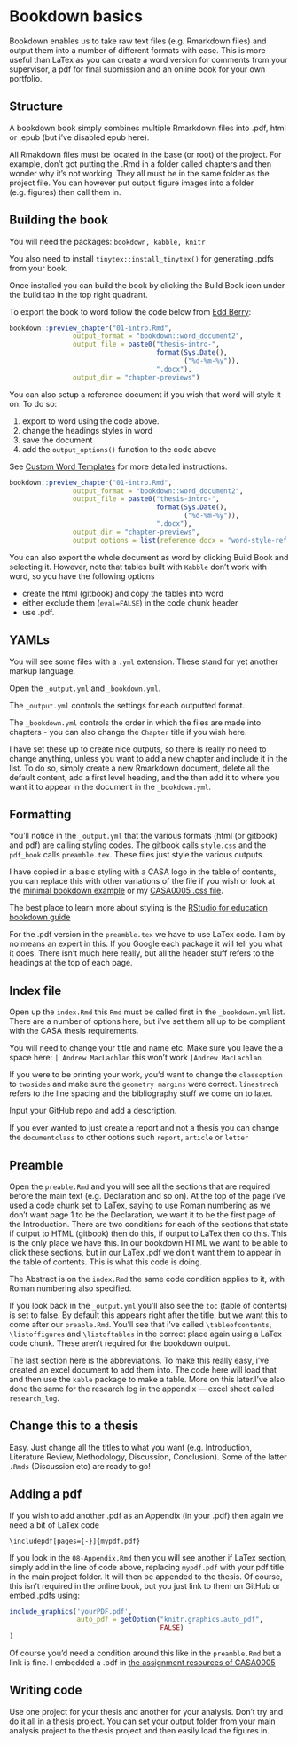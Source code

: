 # Bookdown basics

```{=latex}
\pagenumbering{arabic} 
```

Bookdown enables us to take raw text files (e.g. Rmarkdown files) and output them into a number of different formats with ease. This is more useful than LaTex as you can create a word version for comments from your supervisor, a pdf for final submission and an online book for your own portfolio. 

## Structure 

A bookdown book simply combines multiple Rmarkdown files into .pdf, html or .epub (but i've disabled epub here). 

All Rmakdown files must be located in the base (or root) of the project. For example, don't got putting the .Rmd in a folder called chapters and then wonder why it's not working. They all must be in the same folder as the project file. You can however put output figure images into a folder (e.g. figures) then call them in.

## Building the book

You will need the packages: `bookdown, kabble, knitr`

You also need to install `tinytex::install_tinytex()` for generating .pdfs from your book. 

Once installed you can build the book by clicking the Build Book icon under the build tab in the top right quadrant. 

To export the book to word follow the code below from [Edd Berry](https://www.eddjberry.com/post/writing-your-thesis-with-bookdown/):

```r
bookdown::preview_chapter("01-intro.Rmd",
                output_format = "bookdown::word_document2",
                output_file = paste0("thesis-intro-", 
                                     format(Sys.Date(), 
                                            ("%d-%m-%y")), 
                                     ".docx"),
                output_dir = "chapter-previews")
```

You can also setup a reference document if you wish that word will style it on. To do so:

1. export to word using the code above.
1. change the headings styles in word
1. save the document
1. add the `output_options()` function to the code above

See [Custom Word Templates](https://bookdown.org/yihui/rmarkdown-cookbook/word-template.html) for more detailed instructions.

```r
bookdown::preview_chapter("01-intro.Rmd",
                output_format = "bookdown::word_document2",
                output_file = paste0("thesis-intro-", 
                                     format(Sys.Date(), 
                                            ("%d-%m-%y")), 
                                     ".docx"),
                output_dir = "chapter-previews",
                output_options = list(reference_docx = "word-style-ref.docx"))
```

You can also export the whole document as word by clicking Build Book and selecting it. However, note that tables built with `Kabble` don't work with word, so you have the following options

* create the html (gitbook) and copy the tables into word
* either exclude them (`eval=FALSE`) in the code chunk header
* use .pdf.

## YAMLs

You will see some files with a `.yml` extension. These stand for yet another markup language. 

Open the `_output.yml` and `_bookdown.yml`. 

The `_output.yml` controls the settings for each outputted format.

The `_bookdown.yml` controls the order in which the files are made into chapters - you can also change the `Chapter` title if you wish here.

I have set these up to create nice outputs, so there is really no need to change anything, unless you want to add a new chapter and include it in the list. To do so, simply create a new Rmarkdown document, delete all the default content, add a first level heading, and the then add it to where you want it to appear in the document in the `_bookdown.yml`.

## Formatting 

You'll notice in the `_output.yml` that the various formats (html (or gitbook) and pdf) are calling styling codes. The gitbook calls `style.css` and the `pdf_book` calls `preamble.tex`. These files just style the various outputs.

I have copied in a basic styling with a CASA logo in the table of contents, you can replace this with other variations of the file if you wish or look at the [minimal bookdown example](https://github.com/rstudio/bookdown-demo) or my [CASA0005 .css file](https://github.com/andrewmaclachlan/CASA0005repo/blob/master/assets/style.css).

The best place to learn more about styling is the [RStudio for education bookdown guide](https://rstudio4edu.github.io/rstudio4edu-book/intro-bookdown.html)

For the .pdf version in the `preamble.tex` we have to use LaTex code. I am by no means an expert in this. If you Google each package it will tell you what it does. There isn't much here really, but all the header stuff refers to the headings at the top of each page.

## Index file

Open up the `index.Rmd` this `Rmd` must be called first in the `_bookdown.yml` list. There are a number of options here, but i've set them all up to be compliant with the CASA thesis requirements. 

You will need to change your title and name etc. Make sure you leave the a space here: `| Andrew MacLachlan` this won't work `|Andrew MacLachlan`

If you were to be printing your work, you'd want to change the `classoption` to `twosides` and make sure the `geometry margins` were correct. `linestrech` refers to the line spacing and the bibliography stuff we come on to later.

Input your GitHub repo and add a description. 

If you ever wanted to just create a report and not a thesis you can change the `documentclass` to other options such `report`, `article` or `letter`

## Preamble 

Open the `preable.Rmd` and you will see all the sections that are required before the main text (e.g. Declaration and so on). At the top of the page i've used a code chunk set to LaTex, saying to use Roman numbering as we don't want page 1 to be the Declaration, we want it to be the first page of the Introduction. There are two conditions for each of the sections that state if output to HTML (gitbook) then do this, if output to LaTex then do this. This is the only place we have this. In our bookdown HTML we want to be able to click these sections, but in our LaTex .pdf we don't want them to appear in the table of contents. This is what this code is doing. 

The Abstract is on the `index.Rmd` the same code condition applies to it, with Roman numbering also specified. 

If you look back in the `_output.yml` you'll also see the `toc` (table of contents) is set to false. By default this appears right after the title, but we want this to come after our `preable.Rmd`. You'll see that i've called `\tableofcontents`, `\listoffigures` and `\listoftables` in the correct place again using a LaTex code chunk. These aren't required for the bookdown output. 

The last section here is the abbreviations. To make this really easy, i've created an excel document to add them into. The code here will load that and then use the `kable` package to make a table. More on this later.I've also done the same for the research log in the appendix --- excel sheet called `research_log`.

## Change this to a thesis

Easy. Just change all the titles to what you want (e.g. Introduction, Literature Review, Methodology, Discussion, Conclusion). Some of the latter `.Rmds` (Discussion etc) are ready to go! 

## Adding a pdf

If you wish to add another .pdf as an Appendix (in your .pdf) then again we need a bit of LaTex code

`\includepdf[pages={-}]{mypdf.pdf}`

If you look in the `08-Appendix.Rmd` then you will see another if LaTex section, simply add in the line of code above, replacing `mypdf.pdf` with your pdf title in the main project folder. It will then be appended to the thesis. Of course, this isn't required in the online book, but you just link to them on GitHub or embed .pdfs using:

```r
include_graphics('yourPDF.pdf', 
                 auto_pdf = getOption("knitr.graphics.auto_pdf", 
                                      FALSE)
)
```
Of course you'd need a condition around this like in the `preamble.Rmd` but a link is fine. I embedded a .pdf in [the assignment resources of CASA0005](https://andrewmaclachlan.github.io/CASA0005repo/assignment-resources-1.html)


## Writing code

Use one project for your thesis and another for your analysis. Don't try and do it all in a thesis project. You can set your output folder from your main analysis project to the thesis project and then easily load the figures in.